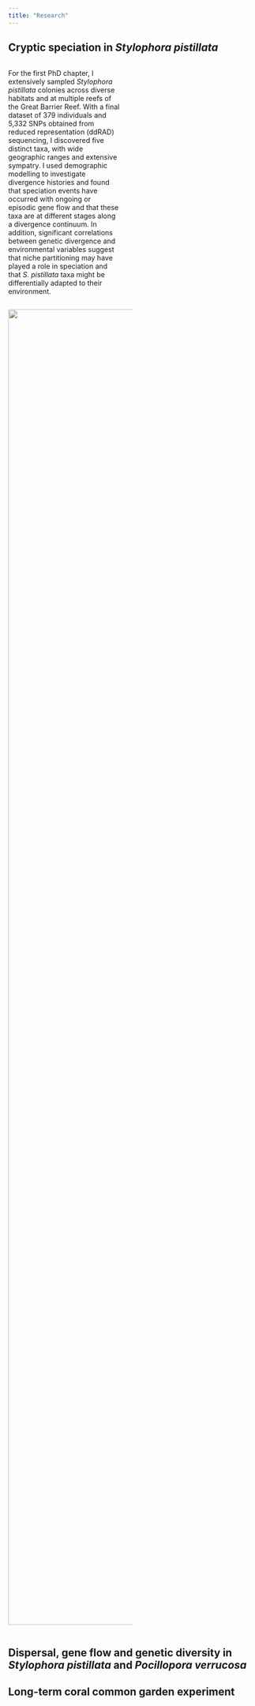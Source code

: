 ```yaml
---
title: "Research"
---
```


```{=html}
<style>

.add-space{

padding-right: 5%;

}

</style>
```
## Cryptic speciation in *Stylophora pistillata*
::: {.column .add-space width="45%"}
For the first PhD chapter, I extensively sampled *Stylophora pistillata* colonies across diverse habitats and at multiple reefs of the Great Barrier Reef. With a final dataset of 379 individuals and 5,332 SNPs obtained from reduced representation (ddRAD) sequencing, I discovered five distinct taxa, with wide geographic ranges and extensive sympatry. I used demographic modelling to investigate divergence histories and found that speciation events have occurred with ongoing or episodic gene flow and that these taxa are at different stages along a divergence continuum. In addition, significant correlations between genetic divergence and environmental variables suggest that niche partitioning may have played a role in speciation and that *S. pistillata* taxa might be differentially adapted to their environment.
:::

::: {.column width="50%"}
![](img/Sytylo_macro.png){width="2665"}
:::

## Dispersal, gene flow and genetic diversity in *Stylophora pistillata* and *Pocillopora verrucosa*

## Long-term coral common garden experiment
